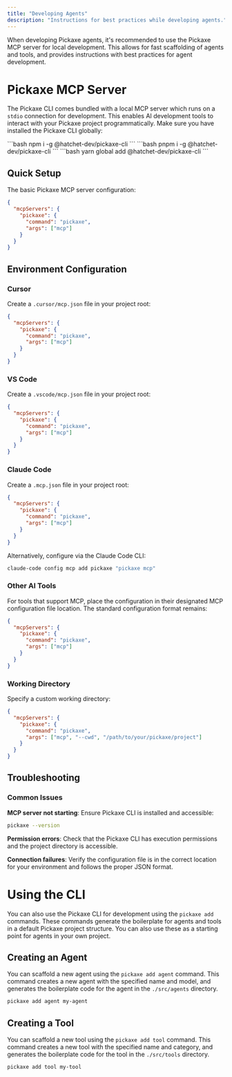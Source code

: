 ```yaml
---
title: "Developing Agents"
description: "Instructions for best practices while developing agents."
---
```


When developing Pickaxe agents, it's recommended to use the Pickaxe MCP server for local development. This allows for fast scaffolding of agents and tools, and provides instructions with best practices for agent development.

# Pickaxe MCP Server

The Pickaxe CLI comes bundled with a local MCP server which runs on a `stdio` connection for development. This enables AI development tools to interact with your Pickaxe project programmatically. Make sure you have installed the Pickaxe CLI globally:

<Tabs>
  <Tab title="npm">
    ```bash
    npm i -g @hatchet-dev/pickaxe-cli
    ```
  </Tab>
  <Tab title="pnpm">
    ```bash
    pnpm i -g @hatchet-dev/pickaxe-cli
    ```
  </Tab>
  <Tab title="yarn">
    ```bash
    yarn global add @hatchet-dev/pickaxe-cli
    ```
  </Tab>
</Tabs>

## Quick Setup

The basic Pickaxe MCP server configuration:

```json
{
  "mcpServers": {
    "pickaxe": {
      "command": "pickaxe",
      "args": ["mcp"]
    }
  }
}
```

## Environment Configuration

### Cursor

Create a `.cursor/mcp.json` file in your project root:

```json
{
  "mcpServers": {
    "pickaxe": {
      "command": "pickaxe",
      "args": ["mcp"]
    }
  }
}
```

### VS Code

Create a `.vscode/mcp.json` file in your project root:

```json
{
  "mcpServers": {
    "pickaxe": {
      "command": "pickaxe",
      "args": ["mcp"]
    }
  }
}
```

### Claude Code

Create a `.mcp.json` file in your project root:

```json
{
  "mcpServers": {
    "pickaxe": {
      "command": "pickaxe",
      "args": ["mcp"]
    }
  }
}
```

Alternatively, configure via the Claude Code CLI:

```bash
claude-code config mcp add pickaxe "pickaxe mcp"
```

### Other AI Tools

For tools that support MCP, place the configuration in their designated MCP configuration file location. The standard configuration format remains:

```json
{
  "mcpServers": {
    "pickaxe": {
      "command": "pickaxe",
      "args": ["mcp"]
    }
  }
}
```

### Working Directory

Specify a custom working directory:

```json
{
  "mcpServers": {
    "pickaxe": {
      "command": "pickaxe",
      "args": ["mcp", "--cwd", "/path/to/your/pickaxe/project"]
    }
  }
}
```

## Troubleshooting

### Common Issues

**MCP server not starting**: Ensure Pickaxe CLI is installed and accessible:

```bash
pickaxe --version
```

**Permission errors**: Check that the Pickaxe CLI has execution permissions and the project directory is accessible.

**Connection failures**: Verify the configuration file is in the correct location for your environment and follows the proper JSON format.

# Using the CLI

You can also use the Pickaxe CLI for development using the `pickaxe add` commands. These commands generate the boilerplate for agents and tools in a default Pickaxe project structure. You can also use these as a starting point for agents in your own project.

## Creating an Agent

You can scaffold a new agent using the `pickaxe add agent` command. This command creates a new agent with the specified name and model, and generates the boilerplate code for the agent in the `./src/agents` directory.

```sh
pickaxe add agent my-agent
```

## Creating a Tool

You can scaffold a new tool using the `pickaxe add tool` command. This command creates a new tool with the specified name and category, and generates the boilerplate code for the tool in the `./src/tools` directory.

```sh
pickaxe add tool my-tool
```
